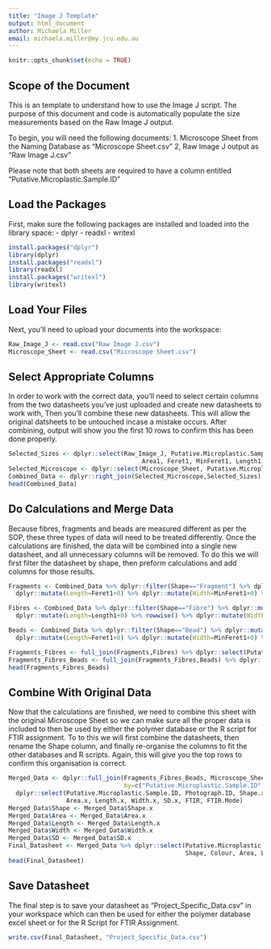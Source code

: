 ```yaml
---
title: "Image J Template"
output: html_document
author: Michaela Miller
email: michaela.miller@my.jcu.edu.au
---
```


```r
knitr::opts_chunk$set(echo = TRUE)
```

## Scope of the Document

This is an template to understand how to use the Image J script. The purpose of this document and code is automatically populate the size measurements based on the Raw Image J output.

To begin, you will need the following documents:
1. Microscope Sheet from the Naming Database as "Microscope Sheet.csv"
2, Raw Image J output as "Raw Image J.csv"

Please note that both sheets are required to have a column entitled "Putative.Microplastic.Sample.ID"

## Load the Packages

First, make sure the following packages are installed and loaded into the library space:
- dplyr
- readxl
- writexl
```r
install.packages("dplyr")
library(dplyr)
install.packages("readxl")
library(readxl)
install.packages("writexl")
library(writexl)
```

## Load Your Files

Next, you'll need to upload your documents into the workspace:
```r
Raw_Image_J <- read.csv("Raw Image J.csv")
Microscope_Sheet <- read.csv("Microscope Sheet.csv")
```

## Select Appropriate Columns

In order to work with the correct data, you'll need to select certain columns from the two datasheets you've just uploaded and create new datasheets to work with, Then you'll combine these new datasheets. This will allow the original datsheets to be untouched incase a mistake occurs.
After combining, output will show you the first 10 rows to confirm this has been done properly.
```r
Selected_Sizes <- dplyr::select(Raw_Image_J, Putative.Microplastic.Sample.ID, 
                                     Area1, Feret1, MinFeret1, Length1, Length2, Length3, Length4)
Selected_Microscope <- dplyr::select(Microscope_Sheet, Putative.Microplastic.Sample.ID, Shape)
Combined_Data <- dplyr::right_join(Selected_Microscope,Selected_Sizes)
head(Combined_Data)
```

## Do Calculations and Merge Data

Because fibres, fragments and beads are measured different as per the SOP, these three types of data will need to be treated differently. Once the calculations are finished, the data will be combined into a single new datasheet, and all unnecessary columns will be removed.
To do this we will first filter the datasheet by shape, then preform calculations and add columns for those results.
```r
Fragments <- Combined_Data %>% dplyr::filter(Shape=="Fragment") %>% dplyr::mutate(Area=Area1+0) %>%
  dplyr::mutate(Length=Feret1+0) %>% dplyr::mutate(Width=MinFeret1+0) %>% dplyr::mutate(SD=NA)

Fibres <- Combined_Data %>% dplyr::filter(Shape=="Fibre") %>% dplyr::mutate(Area=NA) %>%
  dplyr::mutate(Length=Length1+0) %>% rowwise() %>% dplyr::mutate(Width=(Length2+Length3+Length4)/3, SD= sd(c(Length2, Length3, Length4)))

Beads <- Combined_Data %>% dplyr::filter(Shape=="Bead") %>% dplyr::mutate(Area=Area1+0) %>%
  dplyr::mutate(Length=Feret1+0) %>% dplyr::mutate(Width=MinFeret1+0) %>% dplyr::mutate(SD=NA)

Fragments_Fibres <- full_join(Fragments,Fibres) %>% dplyr::select(Putative.Microplastic.Sample.ID, Shape, Area, Length, Width, SD)
Fragments_Fibres_Beads <- full_join(Fragments_Fibres,Beads) %>% dplyr::select(Putative.Microplastic.Sample.ID, Shape, Area, Length, Width, SD)
head(Fragments_Fibres_Beads)
```

## Combine With Original Data

Now that the calculations are finished, we need to combine this sheet with the original Microscope Sheet so we can make sure all the proper data is included to then be used by either the polymer database or the R script for FTIR assignment. 
To to this we will first combine the datasheets, then rename the Shape column, and finally re-organise the columns to fit the other databases and R scripts. Again, this will give you the top rows to confirm this organisation is correct.
```r
Merged_Data <- dplyr::full_join(Fragments_Fibres_Beads, Microscope_Sheet, 
                                by=c("Putative.Microplastic.Sample.ID")) %>%
  dplyr::select(Putative.Microplastic.Sample.ID, Photograph.ID, Shape.x, Colour, 
                Area.x, Length.x, Width.x, SD.x, FTIR, FTIR.Mode)
Merged_Data$Shape <- Merged_Data$Shape.x
Merged_Data$Area <- Merged_Data$Area.x
Merged_Data$Length <- Merged_Data$Length.x
Merged_Data$Width <- Merged_Data$Width.x
Merged_Data$SD <- Merged_Data$SD.x
Final_Datasheet <- Merged_Data %>% dplyr::select(Putative.Microplastic.Sample.ID, Photograph.ID, 
                                                 Shape, Colour, Area, Length, Width, SD, FTIR, FTIR.Mode)
head(Final_Datasheet)
```

## Save Datasheet

The final step is to save your datasheet as "Project_Specific_Data.csv" in your workspace which can then be used for either the polymer database excel sheet or for the R Script for FTIR Assignment.
```r
write.csv(Final_Datasheet, "Project_Specific_Data.csv")
```



